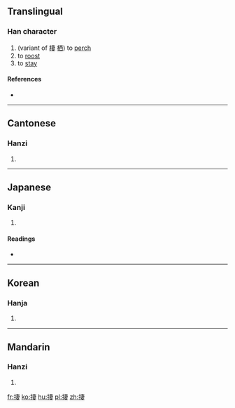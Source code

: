 ==Translingual==

===Han character===
{{Han char|rn=64|rad=手|as=08|sn=11|four=|canj=QJLV|ids=⿰扌妻}}

# (variant of [[棲]] [[栖]]) to [[perch]]
# to [[roost]]
# to [[stay]]

====References====
* {{Han ref|kx=0436.040|dkj=12227|dj=0785.170|hdz=31894.030|uh=637F|ud=25471}}

----

==Cantonese==

===Hanzi===
{{yue-hanzi|jyut=[[cai1]]|y=chai1}}

# {{defn|lang=yue|sort=手08}}

----

==Japanese==

===Kanji===
{{ja-kanji|grade=|rs=手08}}

# {{defn|lang=ja|sort=手08}}

====Readings====
* {{ja-readings|on=[[せい]] (sei)|kun=[[すむ]] (sumu)}}

----

==Korean==

===Hanja===
{{ko-hanja|hangeul=서|eumhun=|rv=seo|mr=sŏ|y=se}}

# {{defn|lang=ko|sort=手08}}

----

==Mandarin==

===Hanzi===
{{cmn-hanzi|pin=[[xī]] ([[xi1]])|wg=hsi<sup>1</sup>}}

# {{defn|lang=cmn|sort=手08}}

[[fr:捿]]
[[ko:捿]]
[[hu:捿]]
[[pl:捿]]
[[zh:捿]]